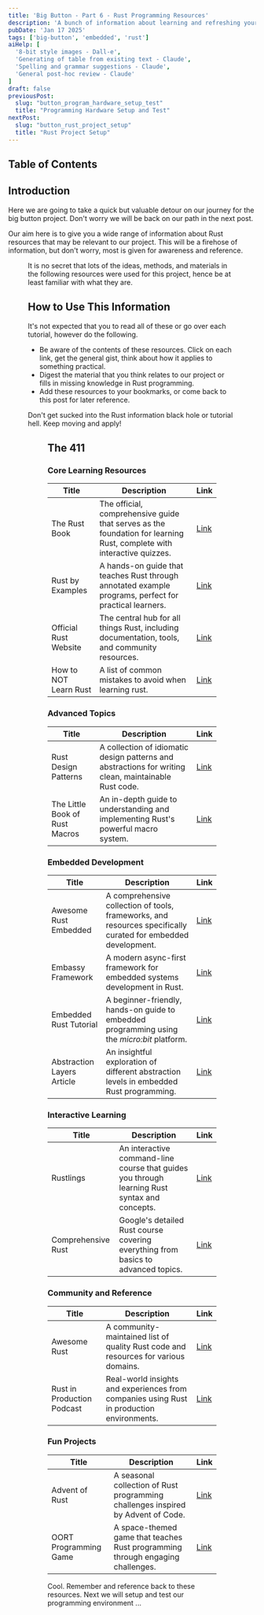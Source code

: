 ```yaml
---
title: 'Big Button - Part 6 - Rust Programming Resources'
description: 'A bunch of information about learning and refreshing your knowledge on Rust'
pubDate: 'Jan 17 2025'
tags: ['big-button', 'embedded', 'rust']
aiHelp: [
  '8-bit style images - Dall-e',
  'Generating of table from existing text - Claude',
  'Spelling and grammar suggestions - Claude',
  'General post-hoc review - Claude'
]
draft: false
previousPost:
  slug: "button_program_hardware_setup_test"
  title: "Programming Hardware Setup and Test"
nextPost: 
  slug: "button_rust_project_setup"
  title: "Rust Project Setup"
---
```


## Table of Contents

## Introduction

<Tag color="green" txt="💻 HACKER" /> Here we are going to take a quick but valuable detour on our journey for
the big button project. Don't worry we will be back on our path in the next post.

Our aim here is to give you a wide range of information about Rust resources that
may be relevant to our project. This will be a firehose of information, but
don't worry, most is given for awareness and reference.

<Figure
  src={detour}
  caption="Taking a quick detour"
  url="https://www.safetysign.com/detour-signs"
/>

It is no secret that lots of the ideas, methods, and materials in the following
resources were used for this project, hence be at least familiar with what they are.

## How to Use This Information

It's not expected that you to read all of these or go over each
tutorial, however do the following.

- Be aware of the contents of these resources. Click on each link, get the general gist,
  think about how it applies to something practical.
- Digest the material that you think relates to our project or fills in missing
  knowledge in Rust programming.
- Add these resources to your bookmarks, or come back to this post for later
  reference.

<Aside variant="tip">
  Don't get sucked into the Rust information black hole or tutorial hell. Keep
  moving and apply!
</Aside>

<Figure
  src={firehose}
  caption="Firehose of information"
  url="https://www.youtube.com/watch?v=ldSYDmcjtWo"
/>

## The 411

### Core Learning Resources

| Title | Description | Link |
|-------|-------------|------|
| The Rust Book | The official, comprehensive guide that serves as the foundation for learning Rust, complete with interactive quizzes. | [Link](https://doc.rust-lang.org/book/) |
| Rust by Examples | A hands-on guide that teaches Rust through annotated example programs, perfect for practical learners. | [Link](https://doc.rust-lang.org/rust-by-example/) |
| Official Rust Website | The central hub for all things Rust, including documentation, tools, and community resources. | [Link](https://www.rust-lang.org/) |
| How to NOT Learn Rust | A list of common mistakes to avoid when learning rust. | [Link](https://dystroy.org/blog/how-not-to-learn-rust/) |

### Advanced Topics

| Title | Description | Link |
|-------|-------------|------|
| Rust Design Patterns | A collection of idiomatic design patterns and abstractions for writing clean, maintainable Rust code. | [Link](https://rust-unofficial.github.io/patterns/intro.html) |
| The Little Book of Rust Macros | An in-depth guide to understanding and implementing Rust's powerful macro system. | [Link](https://danielkeep.github.io/tlborm/book/README.html) |

### Embedded Development

| Title | Description | Link |
|-------|-------------|------|
| Awesome Rust Embedded | A comprehensive collection of tools, frameworks, and resources specifically curated for embedded development. | [Link](https://github.com/rust-embedded/awesome-embedded-rust) |
| Embassy Framework | A modern async-first framework for embedded systems development in Rust. | [Link](https://embassy.dev/) |
| Embedded Rust Tutorial | A beginner-friendly, hands-on guide to embedded programming using the *micro:bit* platform. | [Link](https://docs.rust-embedded.org/discovery/microbit/index.html) |
| Abstraction Layers Article | An insightful exploration of different abstraction levels in embedded Rust programming. | [Link](https://pramode.in/2018/02/20/programming-a-microcontroller-in-rust-at-four-levels-of-abstraction/) |

### Interactive Learning

| Title | Description | Link |
|-------|-------------|------|
| Rustlings | An interactive command-line course that guides you through learning Rust syntax and concepts. | [Link](https://rustlings.cool/) |
| Comprehensive Rust | Google's detailed Rust course covering everything from basics to advanced topics. | [Link](https://google.github.io/comprehensive-rust/) |

### Community and Reference

| Title | Description | Link |
|-------|-------------|------|
| Awesome Rust | A community-maintained list of quality Rust code and resources for various domains. | [Link](https://github.com/rust-unofficial/awesome-rust) |
| Rust in Production Podcast | Real-world insights and experiences from companies using Rust in production environments. | [Link](https://corrode.dev/podcast/) |

### Fun Projects

| Title | Description | Link |
|-------|-------------|------|
| Advent of Rust | A seasonal collection of Rust programming challenges inspired by Advent of Code. | [Link](https://www.rustfinity.com/advent-of-rust) |
| OORT Programming Game | A space-themed game that teaches Rust programming through engaging challenges. | [Link](https://oort.rs/) |


<span class="text-accentColor font-bold">
  Cool. Remember and reference back to these resources.
  Next we will setup and test our programming environment ...
</span>
